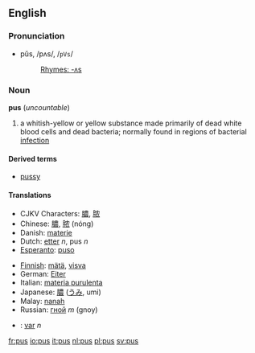 ==English==
===Pronunciation===
*pŭs, /pʌs/, /<tt>pVs</tt>/
*:[[Rhymes:English:-ʌs|Rhymes: -ʌs]]

===Noun===
'''pus''' (''uncountable'')
{{wikipedia}}

# a whitish-yellow or yellow substance made primarily of dead white blood cells and dead bacteria; normally found in regions of bacterial [[infection]]

====Derived terms====
*[[pussy]]

====Translations====
{{top}}
*CJKV Characters: [[膿]], [[脓]]
*Chinese: [[膿]], [[脓]] (nóng)
*Danish: [[materie]]
*Dutch: [[etter]] ''n'', pus ''n''
*[[Esperanto]]: [[puso]]
{{mid}}
*[[Finnish]]: [[mätä]], [[visva]]
*German: [[Eiter]]
*Italian: [[materia purulenta]]
*Japanese: [[膿]] ([[うみ]], umi)
*Malay: [[nanah]]
*Russian: [[гной]] ''m'' (gnoy)
*{{sv}}: [[var]] ''n''
{{bottom}}

[[fr:pus]]
[[io:pus]]
[[it:pus]]
[[nl:pus]]
[[pl:pus]]
[[sv:pus]]
